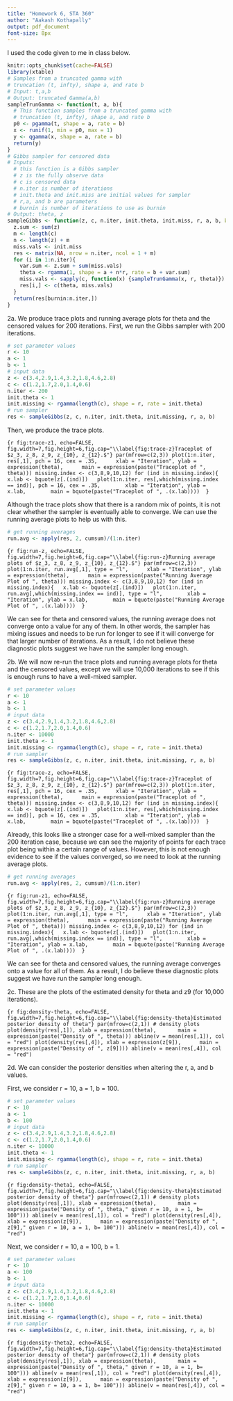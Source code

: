```yaml
---
title: "Homework 6, STA 360"
author: "Aakash Kothapally"
output: pdf_document
font-size: 8px
---
```


I used the code given to me in class below.

```r
knitr::opts_chunk$set(cache=FALSE)
library(xtable)
# Samples from a truncated gamma with
# truncation (t, infty), shape a, and rate b
# Input: t,a,b
# Output: truncated Gamma(a,b)
sampleTrunGamma <- function(t, a, b){
  # This function samples from a truncated gamma with
  # truncation (t, infty), shape a, and rate b
  p0 <- pgamma(t, shape = a, rate = b)
  x <- runif(1, min = p0, max = 1)
  y <- qgamma(x, shape = a, rate = b)
  return(y)
}
# Gibbs sampler for censored data
# Inputs:
  # this function is a Gibbs sampler
  # z is the fully observe data
  # c is censored data
  # n.iter is number of iterations
  # init.theta and init.miss are initial values for sampler
  # r,a, and b are parameters
  # burnin is number of iterations to use as burnin
# Output: theta, z
sampleGibbs <- function(z, c, n.iter, init.theta, init.miss, r, a, b, burnin = 1){
  z.sum <- sum(z)
  m <- length(c)
  n <- length(z) + m
  miss.vals <- init.miss 
  res <- matrix(NA, nrow = n.iter, ncol = 1 + m)
  for (i in 1:n.iter){
    var.sum <- z.sum + sum(miss.vals)
    theta <- rgamma(1, shape = a + n*r, rate = b + var.sum)
    miss.vals <- sapply(c, function(x) {sampleTrunGamma(x, r, theta)})
    res[i,] <- c(theta, miss.vals)
  } 
  return(res[burnin:n.iter,])
} 
```


2a. We produce trace plots and running average plots for theta and the censored values for 200 iterations. First, we run the Gibbs sampler with 200 iterations.


```r
# set parameter values
r <- 10
a <- 1
b <- 1
# input data
z <- c(3.4,2.9,1.4,3.2,1.8,4.6,2.8)
c <- c(1.2,1.7,2.0,1.4,0.6)
n.iter <- 200
init.theta <- 1
init.missing <- rgamma(length(c), shape = r, rate = init.theta)
# run sampler
res <- sampleGibbs(z, c, n.iter, init.theta, init.missing, r, a, b)
```

Then, we produce the trace plots.

```{r fig:trace-z1, echo=FALSE, fig.width=7,fig.height=6,fig.cap="\\label{fig:trace-z}Traceplot of $z_3, z_8, z_9, z_{10}, z_{12}.$"}
par(mfrow=c(2,3))
plot(1:n.iter, res[,1], pch = 16, cex = .35,
     xlab = "Iteration", ylab = expression(theta),
     main = expression(paste("Traceplot of ", theta)))
missing.index <- c(3,8,9,10,12)
for (ind in missing.index){
  x.lab <- bquote(z[.(ind)])
  plot(1:n.iter, res[,which(missing.index == ind)], pch = 16, cex = .35,
       xlab = "Iteration", ylab = x.lab,
       main = bquote(paste("Traceplot of ", .(x.lab)))) 
}
```

Although the trace plots show that there is a random mix of points, it is not clear whether the sampler is eventually able to converge. We can use the running average plots to help us with this.

```r
# get running averages
run.avg <- apply(res, 2, cumsum)/(1:n.iter)
```


```{r fig:run-z, echo=FALSE, fig.width=7,fig.height=6,fig.cap="\\label{fig:run-z}Running average plots of $z_3, z_8, z_9, z_{10}, z_{12}.$"}
par(mfrow=c(2,3))
plot(1:n.iter, run.avg[,1], type = "l",
     xlab = "Iteration", ylab = expression(theta),
     main = expression(paste("Running Average Plot of ", theta)))
missing.index <- c(3,8,9,10,12)
for (ind in missing.index){
  x.lab <- bquote(z[.(ind)])
  plot(1:n.iter, run.avg[,which(missing.index == ind)], type = "l",
       xlab = "Iteration", ylab = x.lab,
       main = bquote(paste("Running Average Plot of ", .(x.lab)))) 
}
```

We can see for theta and censored values, the running average does not converge onto a value for any of them. In other words, the sampler has mixing issues and needs to be run for longer to see if it will converge for that larger number of iterations. As a result, I do not believe these diagnostic plots suggest we have run the sampler long enough.

2b. We will now re-run the trace plots and running average plots for theta and the censored values, except we will use 10,000 iterations to see if this is enough runs to have a well-mixed sampler.

```r
# set parameter values
r <- 10
a <- 1
b <- 1
# input data
z <- c(3.4,2.9,1.4,3.2,1.8,4.6,2.8)
c <- c(1.2,1.7,2.0,1.4,0.6)
n.iter <- 10000
init.theta <- 1
init.missing <- rgamma(length(c), shape = r, rate = init.theta)
# run sampler
res <- sampleGibbs(z, c, n.iter, init.theta, init.missing, r, a, b)
```


```{r fig:trace-z, echo=FALSE, fig.width=7,fig.height=6,fig.cap="\\label{fig:trace-z}Traceplot of $z_3, z_8, z_9, z_{10}, z_{12}.$"}
par(mfrow=c(2,3))
plot(1:n.iter, res[,1], pch = 16, cex = .35,
     xlab = "Iteration", ylab = expression(theta),
     main = expression(paste("Traceplot of ", theta)))
missing.index <- c(3,8,9,10,12)
for (ind in missing.index){
  x.lab <- bquote(z[.(ind)])
  plot(1:n.iter, res[,which(missing.index == ind)], pch = 16, cex = .35,
       xlab = "Iteration", ylab = x.lab,
       main = bquote(paste("Traceplot of ", .(x.lab)))) 
}
```

Already, this looks like a stronger case for a well-mixed sampler than the 200 iteration case, because we can see the majority of points for each trace plot being within a certain range of values. However, this is not enough evidence to see if the values converged, so we need to look at the running average plots.


```r
# get running averages
run.avg <- apply(res, 2, cumsum)/(1:n.iter)
```

```{r fig:run-z1, echo=FALSE, fig.width=7,fig.height=6,fig.cap="\\label{fig:run-z}Running average plots of $z_3, z_8, z_9, z_{10}, z_{12}.$"}
par(mfrow=c(2,3))
plot(1:n.iter, run.avg[,1], type = "l",
     xlab = "Iteration", ylab = expression(theta),
     main = expression(paste("Running Average Plot of ", theta)))
missing.index <- c(3,8,9,10,12)
for (ind in missing.index){
  x.lab <- bquote(z[.(ind)])
  plot(1:n.iter, run.avg[,which(missing.index == ind)], type = "l",
       xlab = "Iteration", ylab = x.lab,
       main = bquote(paste("Running Average Plot of ", .(x.lab)))) 
}
```

We can see for theta and censored values, the running average converges onto a value for all of them. As a result, I do believe these diagnostic plots suggest we have run the sampler long enough.


2c. These are the plots of the estimated density for theta and z9 (for 10,000 iterations).

```{r fig:density-theta, echo=FALSE, fig.width=7,fig.height=6,fig.cap="\\label{fig:density-theta}Estimated posterior density of theta"}
par(mfrow=c(2,1))
# density plots
plot(density(res[,1]), xlab = expression(theta), 
     main = expression(paste("Density of ", theta)))
abline(v = mean(res[,1]), col = "red")
plot(density(res[,4]), xlab = expression(z[9]),
     main = expression(paste("Density of ", z[9])))
abline(v = mean(res[,4]), col = "red")
```

2d. We can consider the posterior densities when altering the r, a, and b values.

First, we consider r = 10, a = 1, b = 100.

```r
# set parameter values
r <- 10
a <- 1
b <- 100
# input data
z <- c(3.4,2.9,1.4,3.2,1.8,4.6,2.8)
c <- c(1.2,1.7,2.0,1.4,0.6)
n.iter <- 10000
init.theta <- 1
init.missing <- rgamma(length(c), shape = r, rate = init.theta)
# run sampler
res <- sampleGibbs(z, c, n.iter, init.theta, init.missing, r, a, b)
```

```{r fig:density-theta1, echo=FALSE, fig.width=7,fig.height=6,fig.cap="\\label{fig:density-theta}Estimated posterior density of theta"}
par(mfrow=c(2,1))
# density plots
plot(density(res[,1]), xlab = expression(theta), 
     main = expression(paste("Density of ", theta," given r = 10, a = 1, b= 100")))
abline(v = mean(res[,1]), col = "red")
plot(density(res[,4]), xlab = expression(z[9]),
     main = expression(paste("Density of ", z[9]," given r = 10, a = 1, b= 100")))
abline(v = mean(res[,4]), col = "red")
```

Next, we consider r = 10, a = 100, b = 1.

```r
# set parameter values
r <- 10
a <- 100
b <- 1
# input data
z <- c(3.4,2.9,1.4,3.2,1.8,4.6,2.8)
c <- c(1.2,1.7,2.0,1.4,0.6)
n.iter <- 10000
init.theta <- 1
init.missing <- rgamma(length(c), shape = r, rate = init.theta)
# run sampler
res <- sampleGibbs(z, c, n.iter, init.theta, init.missing, r, a, b)
```


```{r fig:density-theta2, echo=FALSE, fig.width=7,fig.height=6,fig.cap="\\label{fig:density-theta}Estimated posterior density of theta"}
par(mfrow=c(2,1))
# density plots
plot(density(res[,1]), xlab = expression(theta), 
     main = expression(paste("Density of ", theta," given r = 10, a = 1, b= 100")))
abline(v = mean(res[,1]), col = "red")
plot(density(res[,4]), xlab = expression(z[9]),
     main = expression(paste("Density of ", z[9]," given r = 10, a = 1, b= 100")))
abline(v = mean(res[,4]), col = "red")
```


